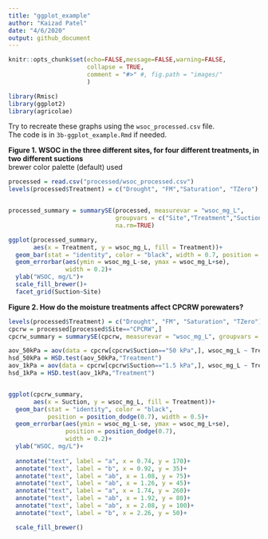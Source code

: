 ```yaml
---
title: "ggplot_example"
author: "Kaizad Patel"
date: "4/6/2020"
output: github_document
---
```


```r
knitr::opts_chunk$set(echo=FALSE,message=FALSE,warning=FALSE,
                      collapse = TRUE,
                      comment = "#>" #, fig.path = "images/"
                      )

library(Rmisc)
library(ggplot2)
library(agricolae)

```

Try to recreate these graphs using the `wsoc_processed.csv` file.  
The code is in `3b-ggplot_example.Rmd` if needed.

**Figure 1. WSOC in the three different sites, for four different treatments, in two different suctions**  
brewer color palette (default) used
```r
processed = read.csv("processed/wsoc_processed.csv")
levels(processed$Treatment) = c("Drought", "FM","Saturation", "TZero")


processed_summary = summarySE(processed, measurevar = "wsoc_mg_L",
                              groupvars = c("Site","Treatment","Suction"),
                              na.rm=TRUE)

ggplot(processed_summary,
       aes(x = Treatment, y = wsoc_mg_L, fill = Treatment))+
  geom_bar(stat = "identity", color = "black", width = 0.7, position = position_dodge())+
  geom_errorbar(aes(ymin = wsoc_mg_L-se, ymax = wsoc_mg_L+se),
                width = 0.2)+
  ylab("WSOC, mg/L")+
  scale_fill_brewer()+
  facet_grid(Suction~Site)
```

**Figure 2. How do the moisture treatments affect CPCRW porewaters?**

```r
levels(processed$Treatment) = c("Drought", "FM", "Saturation", "TZero")
cpcrw = processed[processed$Site=="CPCRW",]
cpcrw_summary = summarySE(cpcrw, measurevar = "wsoc_mg_L", groupvars = c("Treatment", "Suction"), na.rm = TRUE) 

aov_50kPa = aov(data = cpcrw[cpcrw$Suction=="50 kPa",], wsoc_mg_L ~ Treatment)
hsd_50kPa = HSD.test(aov_50kPa,"Treatment")
aov_1kPa = aov(data = cpcrw[cpcrw$Suction=="1.5 kPa",], wsoc_mg_L ~ Treatment)
hsd_1kPa = HSD.test(aov_1kPa,"Treatment")


ggplot(cpcrw_summary,
       aes(x = Suction, y = wsoc_mg_L, fill = Treatment))+
  geom_bar(stat = "identity", color = "black", 
           position = position_dodge(0.7), width = 0.5)+
  geom_errorbar(aes(ymin = wsoc_mg_L-se, ymax = wsoc_mg_L+se),
                position = position_dodge(0.7),
                width = 0.2)+
  ylab("WSOC, mg/L")+
  
  annotate("text", label = "a", x = 0.74, y = 170)+
  annotate("text", label = "b", x = 0.92, y = 35)+
  annotate("text", label = "ab", x = 1.08, y = 75)+
  annotate("text", label = "ab", x = 1.26, y = 45)+
  annotate("text", label = "a", x = 1.74, y = 260)+
  annotate("text", label = "ab", x = 1.92, y = 80)+
  annotate("text", label = "ab", x = 2.08, y = 100)+
  annotate("text", label = "b", x = 2.26, y = 50)+

  scale_fill_brewer()
```

